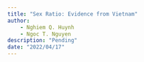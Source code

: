```yaml
---
title: "Sex Ratio: Evidence from Vietnam"
author: 
    - Nghiem Q. Huynh
    - Ngoc T. Nguyen
description: "Pending"
date: "2022/04/17"
---
```

